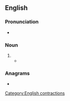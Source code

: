 {{also|bôn}}
==English==

===Pronunciation===
* {{IPA|/ˈbəʊsn̩/|lang=en}}

===Noun===
{{en-noun}}

# {{alternative form of|bosun|lang=en}}
#* {{quote-text|year=1901|author=Julius Washington Muller|title=Starboard Lights: Salt Water Tales|page=87|passage=When Hennery saw the '''bo's'n''' crawl out of the water hole he nearly fainted with fright.}}

===Anagrams===
* {{anagrams|en|BSON|nobs|snob}}

[[Category:English contractions]]